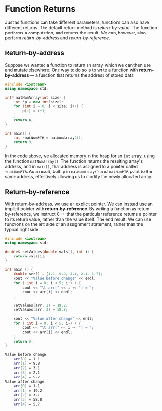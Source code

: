 # Function Returns

Just as functions can take different parameters, functions can also have
different returns. The default return method is _return-by-value_. The
function performs a computation, and returns the result. We can, however,
also perform _return-by-address_ and _return-by-reference_.

## Return-by-address

Suppose we wanted a function to return an array, which we can then use and
mutate elsewhere. One way to do so is to write a function with
__return-by-address__ &mdash; a function that returns the address of stored
data:

```cpp
#include <iostream>
using namespace std;

int* natNumArray(int size) {
	int *p = new int[size];
	for (int i = 0; i < size; i++) {
		p[i] = i+1;
	}
	return p;
}

int main() {
	int *natNumPTR = natNumArray(5);
	return 0;
}
```

In the code above, we allocated memory in the heap for an `int` array,
using the function `natNumArray()`. The function returns the resulting
array's address, and in `main()`, that address is assigned to a pointer
called `*natNumPTR`. As a result, both `p` in `natNumArray()` and
`natNumPTR` point to the same address, effectively allowing us to modify
the newly allocated array.

## Return-by-reference

With return-by-address, we use an explicit pointer. We can instead use an
implicit pointer with __return-by-reference__. By writing a function as
return-by-reference, we instruct C++ that the particular reference returns
a pointer to its return value, rather than the value itself. The end
result: We can use functions on the left side of an assignment statement,
rather than the typical right side.

```cpp
#include <iostream>
using namespace std;

double& setValues(double vals[], int i) {
	return vals[i];
}

int main () {
	double arr[] = {1.1, 9.8, 3.1, 2.1, 5.7};
	cout << "Value before change" << endl;
	for ( int i = 0; i < 5; i++ ) {
		cout << "\t arr[" << i << "] = ";
		cout << arr[i] << endl;
	}

	setValues(arr, 1) = 19.2;
	setValues(arr, 3) = 58.8;

	cout << "Value after change" << endl;
	for ( int i = 0; i < 5; i++ ) {
		cout << "\t arr[" << i << "] = ";
		cout << arr[i] << endl;
	}
	return 0;
}
```

```bash
Value before change
	arr[0] = 1.1
	arr[1] = 9.8
	arr[2] = 3.1
	arr[3] = 2.1
	arr[4] = 5.7
Value after change
	arr[0] = 1.1
	arr[1] = 19.2
	arr[2] = 3.1
	arr[3] = 58.8
	arr[4] = 5.7
```
